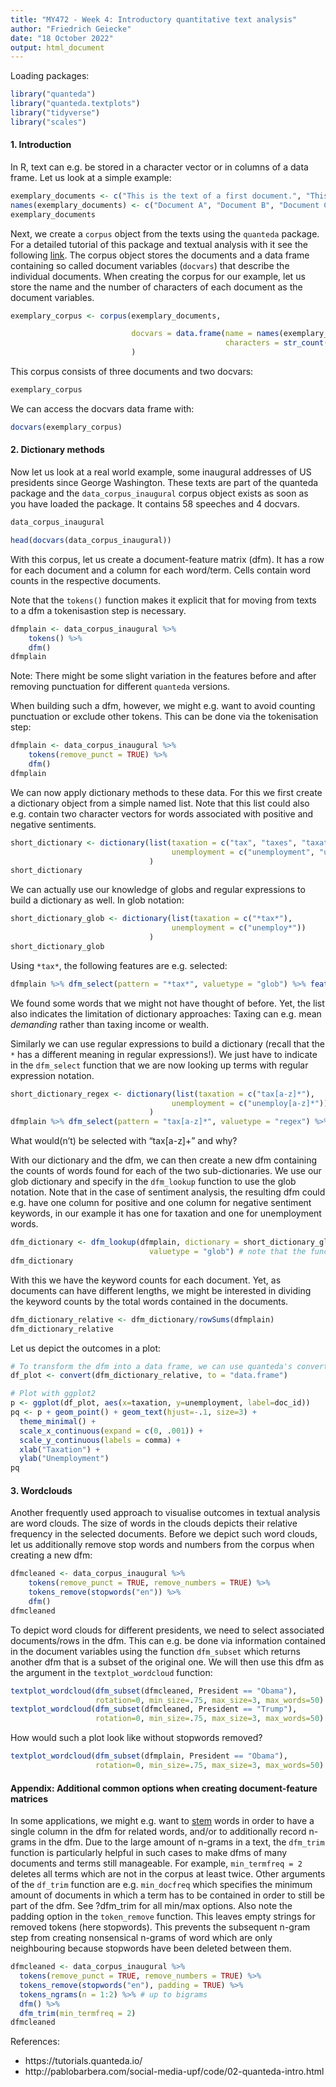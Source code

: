 ```yaml
---
title: "MY472 - Week 4: Introductory quantitative text analysis"
author: "Friedrich Geiecke"
date: "18 October 2022"
output: html_document
---
```


Loading packages:

```r
library("quanteda")
library("quanteda.textplots")
library("tidyverse")
library("scales")
```


#### 1. Introduction

In R, text can e.g. be stored in a character vector or in columns of a data frame. Let us look at a simple example:

```r
exemplary_documents <- c("This is the text of a first document.", "This is a text of a second document.", "And of a third document.")
names(exemplary_documents) <- c("Document A", "Document B", "Document C")
exemplary_documents
```

Next, we create a `corpus` object from the texts using the `quanteda` package. For a detailed tutorial of this package and textual analysis with it see the following [link](https://tutorials.quanteda.io/). The corpus object stores the documents and a data frame containing so called document variables (`docvars`) that describe the individual documents. When creating the corpus for our example, let us store the name and the number of characters of each document as the document variables.

```r
exemplary_corpus <- corpus(exemplary_documents,

                           docvars = data.frame(name = names(exemplary_documents),
                                                characters = str_count(exemplary_documents))
                           )
```

This corpus consists of three documents and two docvars:

```r
exemplary_corpus
```

We can access the docvars data frame with:

```r
docvars(exemplary_corpus)
```

#### 2. Dictionary methods

Now let us look at a real world example, some inaugural addresses of US presidents since George Washington. These texts are part of the quanteda package and the `data_corpus_inaugural` corpus object exists as soon as you have loaded the package. It contains 58 speeches and 4 docvars.

```r
data_corpus_inaugural
```

```r
head(docvars(data_corpus_inaugural))
```

With this corpus, let us create a document-feature matrix (dfm). It has a row for each document and a column for each word/term. Cells contain word counts in the respective documents.

Note that the `tokens()` function makes it explicit that for moving from texts to a dfm a tokenisastion step is necessary.

```r
dfmplain <- data_corpus_inaugural %>%
    tokens() %>% 
    dfm()
dfmplain
```

Note: There might be some slight variation in the features before and after removing punctuation for different `quanteda` versions.

When building such a dfm, however, we might e.g. want to avoid counting punctuation or exclude other tokens. This can be done via the tokenisation step:

```r
dfmplain <- data_corpus_inaugural %>%
    tokens(remove_punct = TRUE) %>% 
    dfm()
dfmplain
```


We can now apply dictionary methods to these data. For this we first create a dictionary object from a simple named list. Note that this list could also e.g. contain two character vectors for words associated with positive and negative sentiments.

```r
short_dictionary <- dictionary(list(taxation = c("tax", "taxes", "taxation"),
                                    unemployment = c("unemployment", "unemployed"))
                               )
short_dictionary
```

We can actually use our knowledge of globs and regular expressions to build a dictionary as well. In glob notation:

```r
short_dictionary_glob <- dictionary(list(taxation = c("*tax*"),
                                    unemployment = c("unemploy*"))
                               )
short_dictionary_glob
```

Using `*tax*`, the following features are e.g. selected:

```r
dfmplain %>% dfm_select(pattern = "*tax*", valuetype = "glob") %>% featnames()
```

We found some words that we might not have thought of before. Yet, the list also indicates the limitation of dictionary approaches: Taxing can e.g. mean _demanding_ rather than taxing income or wealth.

Similarly we can use regular expressions to build a dictionary (recall that the `*` has a different meaning in regular expressions!). We just have to indicate in the `dfm_select` function that we are now looking up terms with regular expression notation.

```r
short_dictionary_regex <- dictionary(list(taxation = c("tax[a-z]*"),
                                    unemployment = c("unemploy[a-z]*"))
                               )
dfmplain %>% dfm_select(pattern = "tax[a-z]*", valuetype = "regex") %>% featnames()
```

What would(n't) be selected with "tax[a-z]+" and why?

With our dictionary and the dfm, we can then create a new dfm containing the counts of words found for each of the two sub-dictionaries. We use our glob dictionary and specify in the `dfm_lookup` function to use the glob notation. Note that in the case of sentiment analysis, the resulting dfm could e.g. have one column for positive and one column for negative sentiment keywords, in our example it has one for taxation and one for unemployment words.

```r
dfm_dictionary <- dfm_lookup(dfmplain, dictionary = short_dictionary_glob,
                               valuetype = "glob") # note that the function is case insensitive by default
dfm_dictionary
```

With this we have the keyword counts for each document. Yet, as documents can have different lengths, we might be interested in dividing the keyword counts by the total words contained in the documents.

```r
dfm_dictionary_relative <- dfm_dictionary/rowSums(dfmplain)
dfm_dictionary_relative
```

Let us depict the outcomes in a plot:

```r

# To transform the dfm into a data frame, we can use quanteda's convert function
df_plot <- convert(dfm_dictionary_relative, to = "data.frame")

# Plot with ggplot2
p <- ggplot(df_plot, aes(x=taxation, y=unemployment, label=doc_id))
pq <- p + geom_point() + geom_text(hjust=-.1, size=3) +
  theme_minimal() +
  scale_x_continuous(expand = c(0, .001)) +
  scale_y_continuous(labels = comma) +
  xlab("Taxation") +
  ylab("Unemployment")
pq
```

#### 3. Wordclouds

Another frequently used approach to visualise outcomes in textual analysis are word clouds. The size of words in the clouds depicts their relative frequency in the selected documents. Before we depict such word clouds, let us additionally remove stop words and numbers from the corpus when creating a new dfm:

```r
dfmcleaned <- data_corpus_inaugural %>%
    tokens(remove_punct = TRUE, remove_numbers = TRUE) %>%
    tokens_remove(stopwords("en")) %>%
    dfm()
dfmcleaned
```

To depict word clouds for different presidents, we need to select associated documents/rows in the dfm. This can e.g. be done via information contained in the document variables using the function `dfm_subset` which returns another dfm that is a subset of the original one. We will then use this dfm as the  argument in the `textplot_wordcloud` function:

```r
textplot_wordcloud(dfm_subset(dfmcleaned, President == "Obama"), 
                   rotation=0, min_size=.75, max_size=3, max_words=50)
textplot_wordcloud(dfm_subset(dfmcleaned, President == "Trump"),
                   rotation=0, min_size=.75, max_size=3, max_words=50)
```

How would such a plot look like without stopwords removed?

```r
textplot_wordcloud(dfm_subset(dfmplain, President == "Obama"),
                   rotation=0, min_size=.75, max_size=3, max_words=50)
```

#### Appendix: Additional common options when creating document-feature matrices

In some applications, we might e.g. want to [stem](https://nlp.stanford.edu/IR-book/html/htmledition/stemming-and-lemmatization-1.html) words in order to have a single column in the dfm for related words, and/or to additionally record n-grams in the dfm. Due to the large amount of n-grams in a text, the `dfm_trim` function is particularly helpful in such cases to make dfms of many documents and terms still manageable. For example, `min_termfreq = 2` deletes all terms which are not in the corpus at least twice. Other arguments of the `df_trim` function are e.g. `min_docfreq` which specifies the minimum amount of documents in which a term has to be contained in order to still be part of the dfm. See ?dfm_trim for all min/max options. Also note the padding option in the `token_remove` function. This leaves empty strings for removed tokens (here stopwords). This prevents the subsequent n-gram step from creating nonsensical n-grams of word which are only neighbouring because stopwords have been deleted between them.

```r
dfmcleaned <- data_corpus_inaugural %>%
  tokens(remove_punct = TRUE, remove_numbers = TRUE) %>%
  tokens_remove(stopwords("en"), padding = TRUE) %>%
  tokens_ngrams(n = 1:2) %>% # up to bigrams
  dfm() %>%
  dfm_trim(min_termfreq = 2)
dfmcleaned
```


References:

- https://tutorials.quanteda.io/
- http://pablobarbera.com/social-media-upf/code/02-quanteda-intro.html